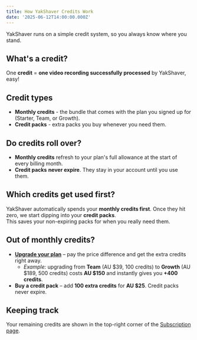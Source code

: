 ```yaml
---
title: How YakShaver Credits Work
date: '2025-06-12T14:00:00.000Z'
---
```


YakShaver runs on a simple credit system, so you always know where you stand.

## What's a credit?

One **credit** = **one video recording successfully processed** by YakShaver, easy!

## Credit types

* **Monthly credits** - the bundle that comes with the plan you signed up for (Starter, Team, or Growth).
* **Credit packs** - extra packs you buy whenever you need them.

## Do credits roll over?

* **Monthly credits** refresh to your plan's full allowance at the start of every billing month.
* **Credit packs** **never expire**. They stay in your account until you use them.

## Which credits get used first?

YakShaver automatically spends your **monthly credits first**. Once they hit zero, we start dipping into your **credit packs**. \
This saves your non-expiring packs for when you really need them.

## Out of monthly credits?

* **[Upgrade your plan](https://portal.yakshaver.ai/settings/plan)** – pay the price difference and get the extra credits right away.
  * *Example:* upgrading from **Team** (AU $39, 100 credits) to **Growth** (AU $189, 500 credits) costs **AU $150** and instantly gives you **+400 credits**.
* **Buy a credit pack** – add **100 extra credits** for **AU $25**. Credit packs never expire.

## Keeping track

Your remaining credits are shown in the top-right corner of the [Subscription page](https://portal.yakshaver.ai/settings/plan).
